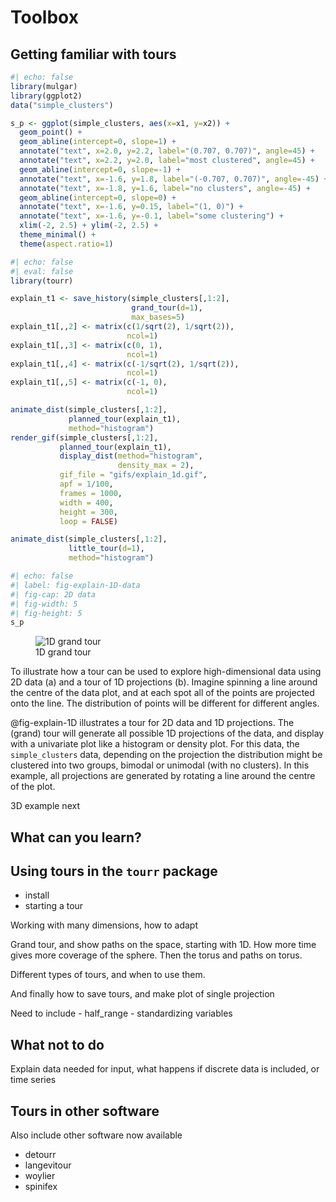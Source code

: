 # Toolbox {#toolbox}

## Getting familiar with tours

```r
#| echo: false
library(mulgar)
library(ggplot2)
data("simple_clusters")

s_p <- ggplot(simple_clusters, aes(x=x1, y=x2)) +
  geom_point() +
  geom_abline(intercept=0, slope=1) +
  annotate("text", x=2.0, y=2.2, label="(0.707, 0.707)", angle=45) +
  annotate("text", x=2.2, y=2.0, label="most clustered", angle=45) +
  geom_abline(intercept=0, slope=-1) +
  annotate("text", x=-1.6, y=1.8, label="(-0.707, 0.707)", angle=-45) +
  annotate("text", x=-1.8, y=1.6, label="no clusters", angle=-45) +
  geom_abline(intercept=0, slope=0) +
  annotate("text", x=-1.6, y=0.15, label="(1, 0)") +
  annotate("text", x=-1.6, y=-0.1, label="some clustering") +
  xlim(-2, 2.5) + ylim(-2, 2.5) +
  theme_minimal() +
  theme(aspect.ratio=1)
```

```r
#| echo: false
#| eval: false
library(tourr)

explain_t1 <- save_history(simple_clusters[,1:2],
                           grand_tour(d=1),
                           max_bases=5)
explain_t1[,,2] <- matrix(c(1/sqrt(2), 1/sqrt(2)),
                          ncol=1)
explain_t1[,,3] <- matrix(c(0, 1),
                          ncol=1)
explain_t1[,,4] <- matrix(c(-1/sqrt(2), 1/sqrt(2)),
                          ncol=1)
explain_t1[,,5] <- matrix(c(-1, 0),
                          ncol=1)

animate_dist(simple_clusters[,1:2],
             planned_tour(explain_t1),
             method="histogram")
render_gif(simple_clusters[,1:2], 
           planned_tour(explain_t1),
           display_dist(method="histogram", 
                        density_max = 2),
           gif_file = "gifs/explain_1d.gif",
           apf = 1/100,
           frames = 1000,
           width = 400, 
           height = 300,
           loop = FALSE)

animate_dist(simple_clusters[,1:2], 
             little_tour(d=1),
             method="histogram")

```

::: {#fig-explain-1D layout-ncol=2}

```r
#| echo: false
#| label: fig-explain-1D-data
#| fig-cap: 2D data
#| fig-width: 5
#| fig-height: 5
s_p
```

![1D grand tour](gifs/explain_1d.gif){#fig-explain-1D-tour fig-alt=""}


To illustrate how a tour can be used to explore high-dimensional data using 2D data (a) and a tour of 1D projections (b). Imagine spinning a line around the centre of the data plot, and at each spot all of the points are projected onto the line. The distribution of points will be different for different angles. 
:::

@fig-explain-1D illustrates a tour for 2D data and 1D projections. The (grand) tour will generate all possible 1D projections of the data, and display with a univariate plot like a histogram or density plot. For this data, the `simple_clusters` data, depending on the projection the distribution might be clustered into two groups, bimodal or unimodal (with no clusters). In this example, all projections are generated by rotating a line around the centre of the plot.

3D example next

<!-- 
Description and explanation of primary methods used throughout the book. Mostly focusing on tour methods.

We need a really nice friendly introduction to tour methods:

- 2D to 1D projections as basic explanation
- maybe 3D to 2D, or even 4D to 2D illustration
-->

## What can you learn?


<!-- Show examples of what can be gained from looking at combinations as opposed to pairs plots, for example. Clusters is a good situation, but also collinearity and outliers
-->

## Using tours in the `tourr` package


- install
- starting a tour


Working with many dimensions, how to adapt 

Grand tour, and show paths on the space, starting with 1D. How more time gives more coverage of the sphere. Then the torus and paths on torus.

Different types of tours, and when to use them.

And finally how to save tours, and make plot of single projection

Need to include
- half_range
- standardizing variables

## What not to do

Explain data needed for input, what happens if discrete data is included, or time series 

## Tours in other software

Also include other software now available

- detourr
- langevitour
- woylier
- spinifex
